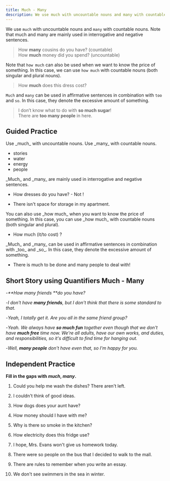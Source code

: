```yaml
---
title: Much - Many
description: We use much with uncountable nouns and many with countable nouns. Note that much and many are mainly used in interrogative and negative sentences.
---
```


We use `much` with uncountable nouns and `many` with countable nouns. Note that much and many are mainly used in interrogative and negative sentences.

> How **many** cousins do you have? (countable)  
> How **much** money did you spend? (uncountable)

Note that `how much` can also be used when we want to know the price of something. In this case, we can use `how much` with countable nouns (both singular and plural nouns).

> How **much** does this dress cost?

`Much` and `many` can be used in affirmative sentences in combination with `too` and `so`. In this case, they denote the excessive amount of something.

> I don’t know what to do with **so much sugar**!  
> There are **too many people** in here.

## Guided Practice

<Callout type="success">
  Use _much_ with uncountable nouns. Use _many_ with countable nouns.
</Callout>

- <Blank /> stories <Tooltip content="many" />
- <Blank /> water <Tooltip content="much" />
- <Blank /> energy <Tooltip content="much" />
- <Blank /> people <Tooltip content="many" />

<Callout type="success">
  _Much_ and _many_ are mainly used in interrogative and negative sentences.
</Callout>

- How <Blank /> dresses do you have? - Not <Blank />! <Tooltip content="many, many"/>

- There isn't <Blank /> space for storage in my apartment. <Tooltip content="much"/>

<Callout type="success">
  You can also use _how much_ when you want to know the price of something. In this case,
  you can use _how much_ with countable nouns (both singular and plural).
</Callout>

- How much (it/to cost) <Blank /> ? <Tooltip content="How much does it cost?"/>

<Callout type="success">
  _Much_ and _many_ can be used in affirmative sentences in combination with _too_ and
  _so_. In this case, they denote the excessive amount of something.
</Callout>

- There is <Blank /> much to be done and <Blank /> many people to deal with! <Tooltip content="so, too"/>

## Short Story using Quantifiers Much - Many

-_**How many friends **do you have?_

-_I don't have **many friends**, but I don't think that there is some standard to that._

-_Yeah, I totally get it. Are you all in the same friend group?_

-_Yeah. We always have **so much fun** together even though that we don't have **much free** time now. We're all adults, have our own works, and duties, and responsibilities, so it's difficult to find time for hanging out._

-_Well, **many people** don't have even that, so I'm happy for you._

## Independent Practice

**Fill in the gaps with _much_, _many_.**

1. Could you help me wash the dishes? There aren't <Blank /> left. <Tooltip content="many" />

2. I couldn't think of <Blank /> good ideas. <Tooltip content="many" />

3. How <Blank /> dogs does your aunt have? <Tooltip content="many" />

4. How <Blank /> money should I have with me? <Tooltip content="much" />

5. Why is there so <Blank /> smoke in the kitchen? <Tooltip content="much" />

6. How <Blank /> electricity does this fridge use? <Tooltip content="much" />

7. I hope, Mrs. Evans won't give us <Blank /> homework today. <Tooltip content="much" />

8. There were so <Blank /> people on the bus that I decided to walk to the mall. <Tooltip content="many" />

9. There are <Blank /> rules to remember when you write an essay. <Tooltip content="many" />

10. We don't see <Blank /> swimmers in the sea in winter. <Tooltip content="many" />
